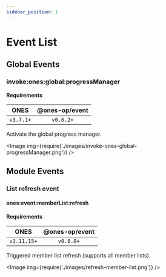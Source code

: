```yaml
---
sidebar_position: 1
---
```



# Event List

## Global Events

### invoke:ones:global:progressManager

**Requirements**

|   ONES    | @ones-op/event |
| :-------: | :------------: |
| `v3.7.1+` |   `v0.6.2+`    |

Activate the global progress manager.

<Image img={require('./images/invoke-ones-global-progressManager.png')} />

## Module Events

### List refresh event

#### ones:event:memberList:refresh

**Requirements**

|    ONES     | @ones-op/event |
| :---------: | :------------: |
| `v3.11.15+` |   `v0.8.0+`    |

Triggered member list refresh (supports all member lists).

<Image img={require('./images/refresh-member-list.png')} />
